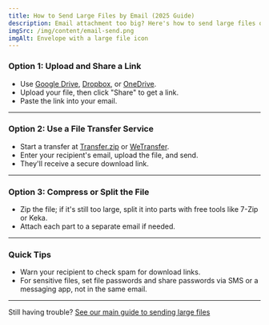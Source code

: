 ```yaml
---
title: How to Send Large Files by Email (2025 Guide)
description: Email attachment too big? Here's how to send large files over 25 MB by email on Gmail, Outlook, Yahoo, and more - step-by-step solutions.
imgSrc: /img/content/email-send.png
imgAlt: Envelope with a large file icon
---
```


### Option 1: Upload and Share a Link

- Use [Google Drive](https://drive.google.com), [Dropbox](https://dropbox.com), or [OneDrive](https://onedrive.com).
- Upload your file, then click "Share" to get a link.
- Paste the link into your email.

---

### Option 2: Use a File Transfer Service

- Start a transfer at [Transfer.zip](https://transfer.zip) or [WeTransfer](https://wetransfer.com).
- Enter your recipient's email, upload the file, and send.
- They'll receive a secure download link.

---

### Option 3: Compress or Split the File

- Zip the file; if it's still too large, split it into parts with free tools like 7-Zip or Keka.
- Attach each part to a separate email if needed.

---

### Quick Tips

- Warn your recipient to check spam for download links.
- For sensitive files, set file passwords and share passwords via SMS or a messaging app, not in the same email.

---

Still having trouble? [See our main guide to sending large files](/how-to/send-large-files)

